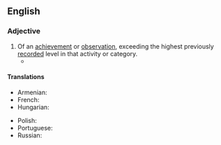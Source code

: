 ==English==

===Adjective===
{{en-adj|head=[[record]]-[[breaking]]}}
# Of an [[achievement]] or [[observation]], exceeding the highest previously [[record]]ed level in that activity or category.
#* {{quote-journal|en|date=2020 July 29|author=Ian Prosser discusses with Paul Stephen|title=Rail needs robust and strategic plans|journal=Rail|page=42|text=For example, '''record-breaking''' rainfall in the UK made February 2020 the wettest February on record, while July 2019 was deemed to be the warmest month on record worldwide.}}

====Translations====
{{trans-top|exceeding the highest previously recorded level in that activity}}
* Armenian: {{t+|hy|ռեկորդային}}
* French: {{t+|fr|record}}
* Hungarian: {{t|hu|rekorddöntő}}
{{trans-mid}}
* Polish: {{t+|pl|rekordowy}}
* Portuguese: {{t+|pt|recorde}}
* Russian: {{t+|ru|рекордный|sc=Armn}}
{{trans-bottom}}